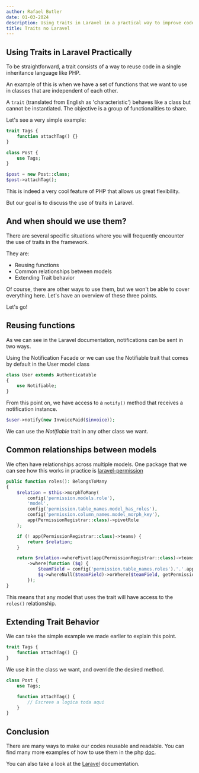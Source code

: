 ```yaml
---
author: Rafael Butler
date: 01-03-2024
description: Using traits in Laravel in a practical way to improve code reuse.
title: Traits no Laravel
---
```


## Using Traits in Laravel Practically

To be straightforward, a trait consists of a way to reuse code in a single inheritance language like PHP.

An example of this is when we have a set of functions that we want to use in classes that are independent of each other.

A `trait` (translated from English as 'characteristic') behaves like a class but cannot be instantiated. The objective is a group of functionalities to share.

Let's see a very simple example:

```php
trait Tags {
	function attachTag() {}
}

class Post {
	use Tags;
}

$post = new Post::class;
$post->attachTag();

```

This is indeed a very cool feature of PHP that allows us great flexibility.

But our goal is to discuss the use of traits in Laravel.

## And when should we use them?

There are several specific situations where you will frequently encounter the use of traits in the framework.

They are:

- Reusing functions
- Common relationships between models
- Extending Trait behavior

Of course, there are other ways to use them, but we won't be able to cover everything here. Let's have an overview of these three points.

Let's go!

## Reusing functions

As we can see in the Laravel documentation, notifications can be sent in two ways.

Using the Notification Facade or we can use the Notifiable trait that comes by default in the User model class

```php
class User extends Authenticatable
{
    use Notifiable;
}
```

From this point on, we have access to a `notify()` method that receives a notification instance.

```php
$user->notify(new InvoicePaid($invoice));
```

We can use the _Notifiable_ trait in any other class we want.

## Common relationships between models

We often have relationships across multiple models. One package that we can see how this works in practice is [laravel-permission](<[https://spatie.be/docs/laravel-permission/v5/introduction](https://spatie.be/docs/laravel-permission/v5/introduction)>)

```php
public function roles(): BelongsToMany
{
    $relation = $this->morphToMany(
        config('permission.models.role'),
        'model',
        config('permission.table_names.model_has_roles'),
        config('permission.column_names.model_morph_key'),
        app(PermissionRegistrar::class)->pivotRole
    );

    if (! app(PermissionRegistrar::class)->teams) {
        return $relation;
    }

    return $relation->wherePivot(app(PermissionRegistrar::class)->teamsKey, getPermissionsTeamId())
        ->where(function ($q) {
            $teamField = config('permission.table_names.roles').'.'.app(PermissionRegistrar::class)->teamsKey;
            $q->whereNull($teamField)->orWhere($teamField, getPermissionsTeamId());
        });
}
```

This means that any model that uses the trait will have access to the `roles()` relationship.

## Extending Trait Behavior

We can take the simple example we made earlier to explain this point.

```php
trait Tags {
	function attachTag() {}
}
```

We use it in the class we want, and override the desired method.

```php
class Post {
	use Tags;

	function attachTag() {
		// Escreve a logica toda aqui
	}
}
```

## Conclusion

There are many ways to make our codes reusable and readable. You can find many more examples of how to use them in the php [doc](<[https://www.php.net/manual/en_US/language.oop5.traits.php](https://www.php.net/manual/en_US/language.oop5.traits.php)>).

You can also take a look at the [Laravel](<[https://laravel.com/](https://laravel.com/)>) documentation.
